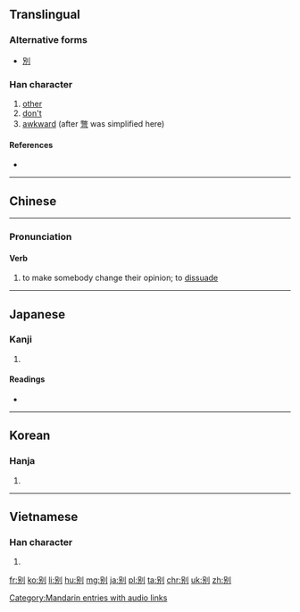 {{also|別|彆}}
==Translingual==

===Alternative forms===
* [[別]]

===Han character===
{{Han char|rn=18|rad=刀|as=05|sn=7|four=|canj=口尸中弓 (RSLN), X口尸中弓 (XRSLN)|ids=⿰[[另]][[刂]]}}

# [[other]]
# [[don't]]
# [[awkward]] (after [[彆]] was simplified here)

====References====
* {{Han ref|kx=0138.281|dkj=01925|hdz=10328.130|uh=522B|ud=21035}}

----
==Chinese==
{{zh-see|別}}
----
{{zh-hanzi-box|别|[[彆]]}}

===Pronunciation===
{{zh-pron
|m=biè
|cat=adverb
}}

====Verb====
{{zh-verb}}

# to make somebody change their opinion; to [[dissuade]]

[[Category:Mandarin entries with audio links]]

----

==Japanese==

===Kanji===
{{ja-kanji|grade=|rs=刀05}}

# {{defn|lang=ja|sort=刀05}}

====Readings====
* {{ja-readings|on=[[べつ]] (betsu), [[べち]] (bechi)|kun=[[わかれる]] (wakareru), [[わける]] (wakeru), [[わかれ]] (wakare)}}

----

==Korean==

===Hanja===
{{ko-hanja|hangeul=별|rv=byeol|mr=pyŏl}}

# {{defn|lang=ko|sort=刀05}}

----

==Vietnamese==

===Han character===
{{vi-hantu|[[biệt]]|rs=刀05}}

# {{defn|lang=vi|sort=刀05}}

[[fr:别]]
[[ko:别]]
[[li:别]]
[[hu:别]]
[[mg:别]]
[[ja:别]]
[[pl:别]]
[[ta:别]]
[[chr:别]]
[[uk:别]]
[[zh:别]]